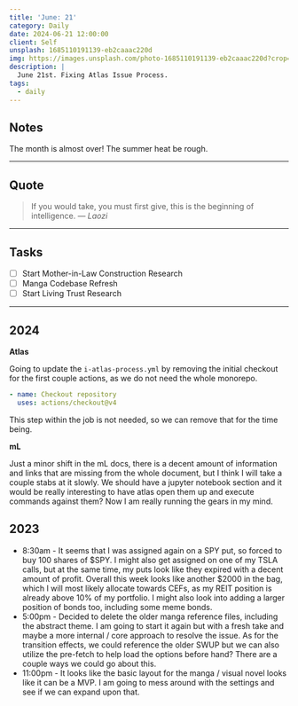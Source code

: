 ```yaml
---
title: 'June: 21'
category: Daily
date: 2024-06-21 12:00:00
client: Self
unsplash: 1685110191139-eb2caaac220d
img: https://images.unsplash.com/photo-1685110191139-eb2caaac220d?crop=entropy&cs=srgb&fm=jpg&ixid=MnwzNjM5Nzd8MHwxfHJhbmRvbXx8fHx8fHx8fDE2ODE3NDg2ODY&ixlib=rb-4.0.3&q=85
description: |
  June 21st. Fixing Atlas Issue Process.
tags:
  - daily
---
```



## Notes

The month is almost over! The summer heat be rough.

---

## Quote

> If you would take, you must first give, this is the beginning of intelligence.
> — <cite>Laozi</cite>

---

## Tasks

- [ ] Start Mother-in-Law Construction Research
- [ ] Manga Codebase Refresh
- [ ] Start Living Trust Research

---

## 2024

**Atlas**

Going to update the `i-atlas-process.yml` by removing the initial checkout for the first couple actions, as we do not need the whole monorepo.

```yaml
- name: Checkout repository
  uses: actions/checkout@v4
```

This step within the job is not needed, so we can remove that for the time being.

**mL**

Just a minor shift in the mL docs, there is a decent amount of information and links that are missing from the whole document, but I think I will take a couple stabs at it slowly.
We should have a jupyter notebook section and it would be really interesting to have atlas open them up and execute commands against them?
Now I am really running the gears in my mind.

<Adsense />

## 2023

- 8:30am - It seems that I was assigned again on a SPY put, so forced to buy 100 shares of $SPY. I might also get assigned on one of my TSLA calls, but at the same time, my puts look like they expired with a decent amount of profit. Overall this week looks like another $2000 in the bag, which I will most likely allocate towards CEFs, as my REIT position is already above 10% of my portfolio. I might also look into adding a larger position of bonds too, including some meme bonds.
- 5:00pm - Decided to delete the older manga reference files, including the abstract theme. I am going to start it again but with a fresh take and maybe a more internal / core approach to resolve the issue. As for the transition effects, we could reference the older SWUP but we can also utilize the pre-fetch to help load the options before hand? There are a couple ways we could go about this.
- 11:00pm - It looks like the basic layout for the manga / visual novel looks like it can be a MVP. I am going to mess around with the settings and see if we can expand upon that.
